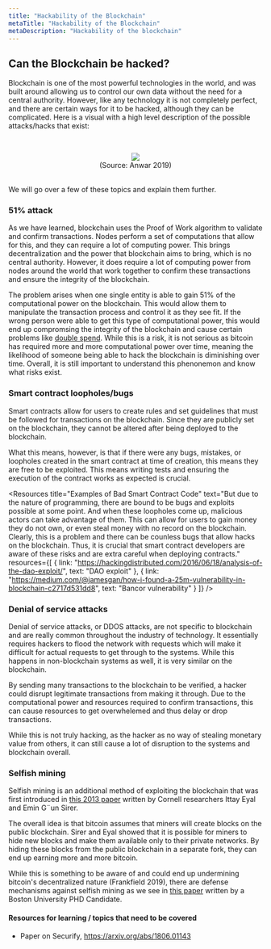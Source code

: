 ```yaml
---
title: "Hackability of the Blockchain"
metaTitle: "Hackability of the Blockchain"
metaDescription: "Hackability of the blockchain"
---
```


## Can the Blockchain be hacked?

Blockchain is one of the most powerful technologies in the world, and was built around allowing us to control our own data without
the need for a central authority. However, like any technology it is not completely perfect, and there are certain ways for it to be hacked, although they can be complicated.
Here is a visual with a high level description of the possible attacks/hacks that exist:

&nbsp;
<center><img src="images/hackability-methods.png" style={{ margin: "0 auto" }} /></center>
<center>(Source: Anwar 2019)</center>
&nbsp;

We will go over a few of these topics and explain them further.


### 51% attack

As we have learned, blockchain uses the Proof of Work algorithm to validate and confirm transactions. Nodes perform a set of computations that allow for this, and they can require a lot of computing power.
This brings decentralization and the power that blockchain aims to bring, which is no central authority. However, it does require a lot of computing power from nodes around the world that work together
to confirm these transactions and ensure the integrity of the blockchain.

The problem arises when one single entity is able to gain 51% of the computational power on the blockchain. This would allow them to manipulate the transaction process and control it as they see fit.
If the wrong person were able to get this type of computational power, this would end up compromsing the integrity of the blockchain and cause certain problems like <a href="https://en.wikipedia.org/wiki/Double-spending">double spend</a>.
While this is a risk, it is not serious as bitcoin has required more and more computational power over time, meaning the likelihood of someone being able to hack
the blockchain is diminishing over time. Overall, it is still important to understand this phenonemon and know what risks exist.

<FiftyOnePercent />


### Smart contract loopholes/bugs

Smart contracts allow for users to create rules and set guidelines that must be followed for transactions on the blockchain.
Since they are publicly set on the blockchain, they cannot be altered after being deployed to the blockchain.

What this means, however, is that if there were any bugs, mistakes, or loopholes created in the smart contract at time of creation, this means
they are free to be exploited. This means writing tests and ensuring the execution of the contract works as expected is crucial.

<Resources
    title="Examples of Bad Smart Contract Code"
    text="But due to the nature of programming, there are bound to be bugs and exploits possible at some point. And when these loopholes come up, malicious actors can take advantage of them.
        This can allow for users to gain money they do not own, or even steal money with no record on the blockchain. Clearly, this is a problem and there can be counless bugs that allow hacks on the blockchain.
        Thus, it is crucial that smart contract developers are aware of these risks and are extra careful when deploying contracts."
    resources={[
        { link: "https://hackingdistributed.com/2016/06/18/analysis-of-the-dao-exploit/", text: "DAO exploit" },
        { link: "https://medium.com/@jamesgan/how-i-found-a-25m-vulnerability-in-blockchain-c2717d531dd8", text: "Bancor vulnerability" }
    ]}
/>


### Denial of service attacks

Denial of service attacks, or DDOS attacks, are not specific to blockchain and are really common throughout the industry of technology.
It essentially requires hackers to flood the network with requests which will make it difficult for actual requests to get through to the systems.
While this happens in non-blockchain systems as well, it is very similar on the blockchain.

By sending many transactions to the blockchain to be verified, a hacker could disrupt legitimate transactions from making it through.
Due to the computational power and resources required to confirm transactions, this can cause resources to get overwhelemed and thus delay or drop transactions.

While this is not truly hacking, as the hacker as no way of stealing monetary value from others, it can still cause a lot of disruption to the systems and blockchain overall.


### Selfish mining

Selfish mining is an additional method of exploiting the blockchain that was first introduced 
in <a href="https://www.cs.cornell.edu/~ie53/publications/btcProcFC.pdf">this 2013 paper</a> written by Cornell researchers Ittay Eyal and Emin G¨un Sirer.

The overall idea is that bitcoin assumes that miners will create blocks on the public blockchain. Sirer and Eyal showed that it is possible for miners to hide new blocks
and make them available only to their private networks. By hiding these blocks from the public blockchain in a separate fork, they can end up earning more and more bitcoin.

While this is something to be aware of and could end up undermining bitcoin's decentralized nature (Frankfield 2019), there are defense mechanisms against selfish mining as we
see in <a href="https://eprint.iacr.org/2014/007.pdf">this paper</a> written by a Boston University PHD Candidate.


#### Resources for learning / topics that need to be covered
- Paper on Securify,  https://arxiv.org/abs/1806.01143
